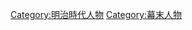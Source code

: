 {{catmore|維新元勳}}
{{Commonscat|People of the Meiji era}}

[[Category:明治時代人物|Category:明治時代人物]]
[[Category:幕末人物|Category:幕末人物]]